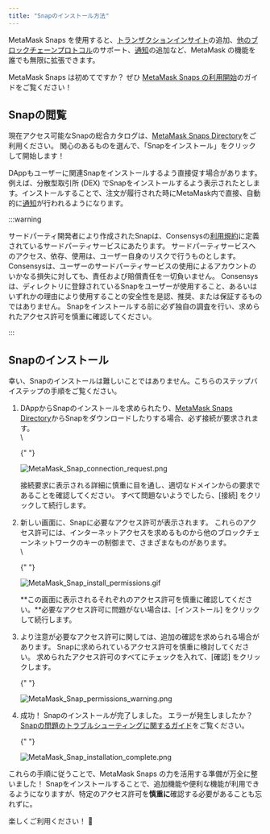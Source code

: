 ```yaml
---
title: "Snapのインストール方法"
---
```


MetaMask Snaps を使用すると、[トランザクションインサイト](/metamask-snaps/what-are-security-snaps)の追加、[他のブロックチェーンプロトコル](/metamask-snaps/what-are-interoperability-snaps)のサポート、[通知](/metamask-snaps/what-are-communication-snaps)の追加など、MetaMask の機能を誰でも無限に拡張できます。

MetaMask Snaps は初めてですか？ ぜひ [MetaMask Snaps の利用開始](/metamask-snaps/getting-started-with-metamask-snaps)のガイドをご覧ください！

## Snapの閲覧

現在アクセス可能なSnapの総合カタログは、[MetaMask Snaps Directory](https://snaps.metamask.io/?utm_source=metamaskSupport&utm_medium=knowledge-base&utm_campaign=2023_Sep_snaps-launch_content_none)をご利用ください。 関心のあるものを選んで、「Snapをインストール」をクリックして開始します！

DAppもユーザーに関連Snapをインストールするよう直接促す場合があります。 例えば、分散型取引所 (DEX) でSnapをインストールするよう表示されたとします。インストールすることで、注文が履行された時にMetaMask内で直接、自動的に[通知](/metamask-snaps/what-are-communication-snaps)が行われるようになります。

:::warning

サードパーティ開発者により作成されたSnapは、Consensysの[利用規約](https://consensys.io/terms-of-use/)に定義されているサードパーティサービスにあたります。 サードパーティサービスへのアクセス、依存、使用は、ユーザー自身のリスクで行うものとします。 Consensysは、ユーザーのサードパーティサービスの使用によるアカウントのいかなる損失に対しても、責任および賠償責任を一切負いません。 Consensysは、ディレクトリに登録されているSnapをユーザーが使用すること、あるいはいずれかの理由により使用することの安全性を是認、推奨、または保証するものではありません。 Snapをインストールする前に必ず独自の調査を行い、求められたアクセス許可を慎重に確認してください。

:::

## Snapのインストール

幸い、Snapのインストールは難しいことではありません。こちらのステップバイステップの手順をご覧ください。

1. DAppからSnapのインストールを求められたり、[MetaMask Snaps Directory](https://snaps.metamask.io/?utm_source=metamaskSupport&utm_medium=knowledge-base&utm_campaign=2023_Sep_snaps-launch_content_none)からSnapをダウンロードしたりする場合、必ず接続が要求されます。\
    \

   {" "}

   <div class="center-container">
     <div class="img-small">
       <img
         src={
           require("../../../../../img/metamask-snaps/getting-started-with-metamask-snaps/MetaMask_Snap_connection_request.png")
             .default
         }
         alt="MetaMask_Snap_connection_request.png"
       />
     </div>
   </div>

   接続要求に表示される詳細に慎重に目を通し、適切なドメインからの要求であることを確認してください。 すべて問題ないようでしたら、[接続] をクリックして続行します。

2. 新しい画面に、Snapに必要なアクセス許可が表示されます。 これらのアクセス許可には、インターネットアクセスを求めるものから他のブロックチェーンネットワークのキーの制御まで、さまざまなものがあります。\
    \

   {" "}

   <div class="center-container">
     <div class="img-small">
       <img
         src={
           require("../../../../../img/metamask-snaps/how-to-install-a-snap/MetaMask_Snap_install_permissions.gif")
             .default
         }
         alt="MetaMask_Snap_install_permissions.gif"
       />
     </div>
   </div>

   **この画面に表示されるそれぞれのアクセス許可を慎重に確認してください。**必要なアクセス許可に問題がない場合は、[インストール] をクリックして続行します。

3. より注意が必要なアクセス許可に関しては、追加の確認を求められる場合があります。 Snapに求められているアクセス許可を慎重に検討してください。 求められたアクセス許可のすべてにチェックを入れて、[確認] をクリックします。

   {" "}

   <div class="center-container">
     <div class="img-small">
       <img
         src={
           require("../../../../../img/metamask-snaps/how-to-install-a-snap/MetaMask_Snap_permissions_warning.png")
             .default
         }
         alt="MetaMask_Snap_permissions_warning.png"
       />
     </div>
   </div>

4. 成功！ Snapのインストールが完了しました。 エラーが発生しましたか？ [Snapの問題のトラブルシューティングに関するガイド](/metamask-snaps/how-to-troubleshoot-snap-issues)をご覧ください。

   {" "}

   <div class="center-container">
     <div class="img-small">
       <img
         src={
           require("../../../../../img/metamask-snaps/how-to-install-a-snap/MetaMask_Snap_installation_complete.png")
             .default
         }
         alt="MetaMask_Snap_installation_complete.png"
       />
     </div>
   </div>

これらの手順に従うことで、MetaMask Snaps の力を活用する準備が万全に整いました！ Snapをインストールすることで、追加機能や便利な機能が利用できるようになりますが、特定のアクセス許可を**慎重に**確認する必要があることも忘れずに。

楽しくご利用ください！ 🚀
